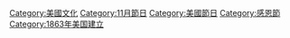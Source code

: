 [[Category:美國文化|Category:美國文化]]
[[Category:11月節日|Category:11月節日]]
[[Category:美國節日|Category:美國節日]]
[[Category:感恩節|Category:感恩節]]
[[Category:1863年美国建立|Category:1863年美国建立]]